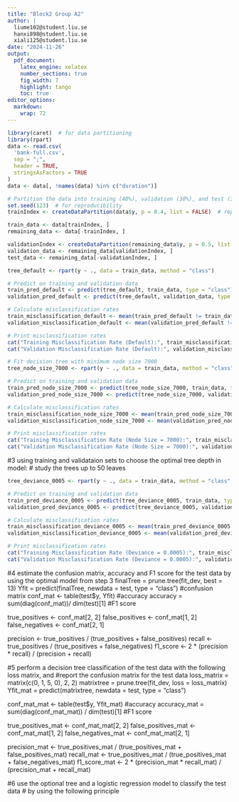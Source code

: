 ```yaml
---
title: "Block2 Group A2"
author: |
  liume102@student.liu.se  
  hanxi898@student.liu.se  
  xiali125@student.liu.se
date: "2024-11-26"
output:
  pdf_document: 
    latex_engine: xelatex
    number_sections: true
    fig_width: 7
    highlight: tango
    toc: true
editor_options: 
  markdown: 
    wrap: 72
---
```

```r
library(caret)  # for data partitioning
library(rpart)
data <- read.csv(
  'bank-full.csv',
  sep = ";",
  header = TRUE,
  stringsAsFactors = TRUE
)
data <- data[, !names(data) %in% c("duration")]

# Partition the data into training (40%), validation (30%), and test (30%)
set.seed(123)  # for reproducibility
trainIndex <- createDataPartition(data$y, p = 0.4, list = FALSE)  # replace target_variable with your target variable name

train_data <- data[trainIndex, ]
remaining_data <- data[-trainIndex, ]

validationIndex <- createDataPartition(remaining_data$y, p = 0.5, list = FALSE)
validation_data <- remaining_data[validationIndex, ]
test_data <- remaining_data[-validationIndex, ]
```


```r
tree_default <- rpart(y ~ ., data = train_data, method = "class")

# Predict on training and validation data
train_pred_default <- predict(tree_default, train_data, type = "class")
validation_pred_default <- predict(tree_default, validation_data, type = "class")

# Calculate misclassification rates
train_misclassification_default <- mean(train_pred_default != train_data$y)
validation_misclassification_default <- mean(validation_pred_default != validation_data$y)

# Print misclassification rates
cat("Training Misclassification Rate (Default):", train_misclassification_default, "\n")
cat("Validation Misclassification Rate (Default):", validation_misclassification_default, "\n")
```


```r
# Fit decision tree with minimum node size 7000
tree_node_size_7000 <- rpart(y ~ ., data = train_data, method = "class", control = rpart.control(minsplit = 7000))

# Predict on training and validation data
train_pred_node_size_7000 <- predict(tree_node_size_7000, train_data, type = "class")
validation_pred_node_size_7000 <- predict(tree_node_size_7000, validation_data, type = "class")

# Calculate misclassification rates
train_misclassification_node_size_7000 <- mean(train_pred_node_size_7000 != train_data$y)
validation_misclassification_node_size_7000 <- mean(validation_pred_node_size_7000 != validation_data$y)

# Print misclassification rates
cat("Training Misclassification Rate (Node Size = 7000):", train_misclassification_node_size_7000, "\n")
cat("Validation Misclassification Rate (Node Size = 7000):", validation_misclassification_node_size_7000, "\n")
```
#3 using training and validataion sets to choose the optimal tree depth in model:
# study the trees up to 50 leaves
```r
tree_deviance_0005 <- rpart(y ~ ., data = train_data, method = "class", control = rpart.control(minsplit = 20, cp = 0.0005))

# Predict on training and validation data
train_pred_deviance_0005 <- predict(tree_deviance_0005, train_data, type = "class")
validation_pred_deviance_0005 <- predict(tree_deviance_0005, validation_data, type = "class")

# Calculate misclassification rates
train_misclassification_deviance_0005 <- mean(train_pred_deviance_0005 != train_data$y)
validation_misclassification_deviance_0005 <- mean(validation_pred_deviance_0005 != validation_data$y)

# Print misclassification rates
cat("Training Misclassification Rate (Deviance = 0.0005):", train_misclassification_deviance_0005, "\n")
cat("Validation Misclassification Rate (Deviance = 0.0005):", validation_misclassification_deviance_0005, "\n")
```


#4 estimate the confusion matrix, accuracy and F1 score for the test data by using the optimal model from step 3
finalTree = prune.tree(fit_dev, best = 13)
Yfit = predict(finalTree, newdata = test, type = "class")
#confusion matrix
conf_mat <- table(test$y, Yfit)
#accuracy
accuracy = sum(diag(conf_mat))/ dim(test)[1]
#F1 score

true_positives <- conf_mat[2, 2]
false_positives <- conf_mat[1, 2]
false_negatives <- conf_mat[2, 1]

precision <- true_positives / (true_positives + false_positives)
recall <- true_positives / (true_positives + false_negatives)
f1_score <- 2 * (precision * recall) / (precision + recall)

#5 perform a decision tree classification of the test data with the following loss matrix, and
#report the confusion matrix for the test data
loss_matrix = matrix(c(0, 1, 5, 0), 2, 2)
matrixtree = prune.tree(fit_dev, loss = loss_matrix)
Yfit_mat = predict(matrixtree, newdata = test, type = "class")

conf_mat_mat <- table(test$y, Yfit_mat)
#accuracy
accuracy_mat = sum(diag(conf_mat_mat)) / dim(test)[1]
#F1 score

true_positives_mat <- conf_mat_mat[2, 2]
false_positives_mat <- conf_mat_mat[1, 2]
false_negatives_mat <- conf_mat_mat[2, 1]

precision_mat <- true_positives_mat / (true_positives_mat + false_positives_mat)
recall_mat <- true_positives_mat / (true_positives_mat + false_negatives_mat)
f1_score_mat <- 2 * (precision_mat * recall_mat) / (precision_mat + recall_mat)

#6 use the optional tree and a logistic regression model to classify the test data
# by using the following principle








